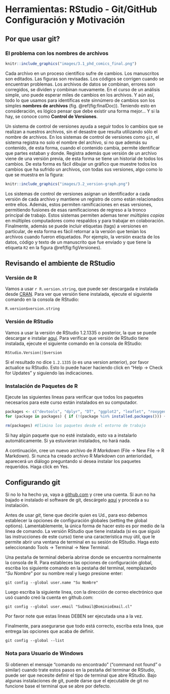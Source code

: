# Herramientas: RStudio - Git/GitHub Configuración y Motivación

## Por que usar git?

### El problema con los nombres de archivos

```r
knitr::include_graphics("images/3.1_phd_comics_final.png")
```

Cada archivo en un proceso científico sufre de cambios. Los manuscritos son editados.
Las figuras son revisadas. Los códigos se corrigen cuando se encuentran problemas. Los
archivos de datos se combinan, errores son corregidos, se dividen y combinan nuevamente.
En el curso de un análisis simple, uno puede esperar miles de cambios en los archivos. 
Y aún así, todo lo que usamos para identificas este sinnúmero de cambios son los 
simples **nombres de archivos** (fig. \@ref(fig:finalDoc)). Teniendo esto en consideración, es lógico pensar que 
debe existir una forma mejor... Y si la hay, se conoce como __Control de Versiones__.

Un sistema de control de versiones ayuda a seguir todos lo cambios que se realizan a
nuestros archivos, sin el desastre que resulta utilizando sólo el nombre de archivos.
En los sistemas de control de versiones como `git`, el sistema registra no solo el 
nombre del archivo, si no que además su contenido, de esta forma, cuando el contenido 
cambia, permite identificar que partes estaban y donde. Registra además que versión de 
un archivo viene de una versión previa, de esta forma se tiene un historial de todos
los cambios. De esta forma es fácil dibujar un gráfico que muestre todos los cambios
que ha sufrido un archivos, con todas sus versiones, algo como lo que se muestra en la 
figura:

```r
knitr::include_graphics("images/3.2_version-graph.png")
```

Los sistemas de control de versiones asignan un identificador a cada versión de cada 
archivo y mantiene un registro de como están relacionados entre ellos. Además, estos
permiten ramificaciones en esas versiones, permitiendo fusiones de esas ramificaciones
de regreso a la tronco principal de trabajo. Estos sistemas permiten
ademas tener *múltiples copias* en múltiples computadores como respaldos y para trabajar
en colaboración. Finalmente, además se puede incluir etiquetas (tags) a versiones 
en particular, de esta forma es fácil retornar a la versión que tenían los archivos 
cuando fueron etiquetados. Por ejemplo, la versión exacta de los datos, código y texto
de un manuscrito que fue enviado y que tiene la etiqueta `R2` en la figura \@ref(fig:figVersiones).

## Revisando el ambiente de RStudio

### Versión de R

Vamos a usar `r R.version.string`, que puede ser descargada e instalada desde [CRAN](https://cran.rstudio.com). Para ver que versión tiene instalada, ejecute el siguiente comando en la consola de RStudio:

```
R.version$version.string
```

### Versión de RStudio

Vamos a usar la versión de RStudio 1.2.1335 o posterior, la que se puede descargar e instalar [aquí](https://www.rstudio.com/products/rstudio/download/). Para verificar que versión de RStudio tiene instalada, ejecute el siguiente comando en la consola de RStudio:

```
RStudio.Version()$version
```

Si el resultado no dice `1.2.1335` (o es una version anterior), por favor actualice su RStudio. Esto lo puede hacer haciendo click en "Help -> Check for Updates" y siguiendo las indicaciones.

### Instalación de Paquetes de R

Ejecute las siguientes lineas para verificar que todos los paquetes necesarios para este curso están instalados en su computador.

```r

packages <- c("devtools", "dplyr", "DT", "ggplot2", "leaflet", "roxygen2", "tidyr")
for (package in packages) { if (!(package %in% installed.packages())) { install.packages(package) } }

rm(packages) #Elimina los paquetes desde el entorno de trabajo

```

Si hay algún paquete que no esté instalado, esto va a instalarlo automáticamente. Si ya 
estuvieran  instalados, no hará nada.

A continuación, cree un nuevo archivo de _R Markdown_ (File -> New File -> R Markdown). Si nunca 
ha creado archivo R Markdown con anterioridad, aparecerá un diálogo preguntando si desea instalar los paquetes requeridos. Haga click en Yes.


## Configurando git

Si no lo ha hecho ya, vaya a [github.com](http://github.com) y cree una cuenta. Si aun no ha bajado
e instalado el software de git, descárgelo [aquí](https://git-scm.com/downloads) y proceda a su instalación.

Antes de usar _git_, tiene que decirle quien es Ud., para eso debemos establecer la opciones de 
configuración globales (setting the global options). Lamentablemente, la única forma de hacer 
esto es por medio de la linea de comando. La versión RStudio que tiene instalada (si es que siguió las instrucciones de este curso) tiene una característica muy útil, que le permite abrir una ventana de terminal en su sesión de RStudio. Haga esto seleccionando Tools -> Terminal -> New Terminal.

Una pestaña de terminal debería abrirse donde se encuentra normalmente la consola de R. Para estableces las opciones de configuración global, escriba los siguiente comando en la pestaña del terminal, reemplazando "_Su Nombre_" por su nombre real y luego presione enter:

```
git config --global user.name "Su Nombre"
```

Luego escriba la siguiente linea, con la dirección de correo electrónico que usó cuando creó la cuenta en github.com:

```
git config --global user.email "SuEmail@DominioEmail.cl"
```

Por favor note que estas lineas DEBEN ser ejecutada una a la vez.

Finalmente, para asegurarse que todo está correcto, escriba esta linea, que entrega las
opciones que acaba de definir.

```
git config --global --list
```

### Nota para Usuario de Windows

Si obtienen el mensaje "comando no encontrado" ("command not found" o similar) cuando trate estos pasos en la pestaña del terminar de RStudio, puede ser que necesite definir  el tipo de terminal
que abre RStudio. Bajo algunas instalaciones de git, puede darse que el ejecutable de git no funcione base el terminal que se abre por defecto.
